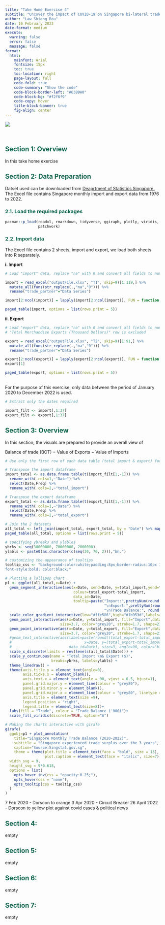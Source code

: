 ```yaml
---
title: "Take Home Exercise 4"
subtitle: "Uncover the impact of COVID-19 on Singapore bi-lateral trade, 2020-2022"
author: "Law Shiang Rou"
date: 16 February 2023
date-format: medium
execute:
  warning: false
  error: false
  message: false
format:
  html:
    mainfont: Arial
    fontsize: 15px
    toc: true
    toc-location: right
    page-layout: full
    code-fold: true
    code-summary: "Show the code"
    code-block-border-left: "#63B9A0"
    code-block-bg: "#f2f6f9"
    code-copy: hover
    title-block-banner: true
    fig-align: center
---
```


![](images/coronavirus.jpeg){width=65%, fig.align='center'}

<br>

## [<b>Section 1</b>: Overview]{style="color: #0D644C;"}

In this take home exercise

## [<b>Section 2</b>: Data Preparation]{style="color: #0D644C;"}

Datset used can be downloaded from [Deaprtment of Statistics Singapore.](https://www.singstat.gov.sg/find-data/search-by-theme/trade-and-investment/merchandise-trade/latest-data) The Excel file contains Singapore monthly import and export data from 1976 to 2022.

### [<b>2.1.</b> Load the required packages]{style="color: #0D644C;"}
```r
pacman::p_load(readxl, rmarkdown, tidyverse, ggiraph, plotly, viridis, scales,
               patchwork)
```

### [<b>2.2.</b> Import data]{style="color: #0D644C;"}

The Excel file contains 2 sheets, import and export, we load both sheets into R separately.

<b>i. Import</b>
```r
# Load "import" data, replace "na" with 0 and convert all fields to numeric.

import = read_excel("outputFile.xlsx", "T1", skip=9)[1:119,] %>%
  mutate_all(funs(str_replace(.,"na","0"))) %>%
  rename("trade_partner"="Data Series")

import[2:ncol(import)] = lapply(import[2:ncol(import)], FUN = function(y){as.numeric(y)})

paged_table(import, options = list(rows.print = 5))
```

<b>ii. Export</b>
```r

# Load "export" data, replace "na" with 0 and convert all fields to numeric.
# "Total Merchandise Exports (Thousand Dollars)" row is excluded

export = read_excel("outputFile.xlsx", "T2", skip=9)[1:91,] %>%
  mutate_all(funs(str_replace(.,"na","0"))) %>%
  rename("trade_partner"="Data Series")

export[2:ncol(export)] = lapply(export[2:ncol(export)], FUN = function(y){as.numeric(y)})
export[1]

paged_table(export, options = list(rows.print = 5))
```
<br>
For the purpose of this exercise, only data between the period of January 2020 to December 2022 is used. 
```r
# Extract only the dates required

import_filt <- import[,1:37]
export_filt <- export[,1:37]
```


## [<b>Section 3</b>: Overview]{style="color: #0D644C;"}

In this section, the visuals are prepared to provide an overall view of 

Balance of trade (BOT) = Value of Exports − Value of Imports

```r
# Use only the first row of each data table (total import & export) for overview

# Transpose the import dataframe
import_total <- as.data.frame.table(t(import_filt[1,-1])) %>%
  rename_with(.cols=1,~"Date") %>%
  select(Date,Freq) %>%
  rename_with(.cols=2,~"total_import")

# Transpose the export dataframe
export_total <- as.data.frame.table(t(export_filt[1,-1])) %>%
  rename_with(.cols=1,~"Date") %>%
  select(Date,Freq) %>%
  rename_with(.cols=2,~"total_export") 

# Join the 2 datasets
all_total <- left_join(import_total, export_total, by = "Date") %>% map_df(rev)
paged_table(all_total, options = list(rows.print = 5))
```

```r
# specifying ybreaks and ylables
ybrks <- seq(30000000, 70000000, 2000000)
ylabls <- paste0(as.character(c(seq(30, 70, 2))),"bn.")

# customizing the appearance of tooltips
tooltip_css <- "background-color:white;padding:8px;border-radius:10px 10px 10px 10px;
font-style:bold; color:black;"

# Plotting a lollipop chart
p1 <- ggplot(all_total,x=Date) +
  geom_segment_interactive(aes(x=Date, xend=Date, y=total_import,yend=total_export, 
                               colour=total_export-total_import,
                               data_id=Date,
                               tooltip=paste("Import:",prettyNum(round(total_import/1000000,2), big.mark=","),"Bn", 
                                             "\nExport:",prettyNum(round(total_export/1000000,2), big.mark=","),"Bn", 
                                             "\nTrade Balance:", round((total_export-total_import)/1000000,2),"Bn")), size=4.6) +
  scale_color_gradient_interactive(low="#ffe586",high="#1b953d",labels=comma)+
  geom_point_interactive(aes(x=Date, y=total_import, fill="Import",data_id=Date), 
                         size=3.7, color="grey20", stroke=1.7, shape=21, show.legend = TRUE) +
  geom_point_interactive(aes(x=Date, y=total_export, fill="Export",data_id=Date), 
                         size=3.7, color="grey20", stroke=1.7, shape=21, show.legend = TRUE) +
  #geom_text_interactive(aes(label=paste(round((total_export-total_import)/1000000,0),"Bn"),
  #                                 x=Date, y=(total_export-total_import)/2+total_import,
  #                          data_id=Date), size=3, angle=90, color="black") +
  scale_x_discrete(limits = rev(levels(all_total$Date))) + 
  scale_y_continuous(name = "Total Import \n& Export ($)",
                     breaks=ybrks, labels=ylabls) +
  theme_linedraw() +
  theme(axis.title.y = element_text(angle=0),
        axis.ticks.x = element_blank(),
        axis.text.x = element_text(angle = 90, vjust = 0.5, hjust=1),
        panel.grid.major.y = element_line(colour = "grey80"),
        panel.grid.minor.y = element_blank(),
        panel.grid.major.x = element_line(colour = "grey80", linetype = "dotted"),
        axis.title = element_text(size =9),
        legend.position = "right",
        legend.title = element_text(size=8))+
  labs(fill = "Trade", colour = "Trade Balance ('000)")+
  scale_fill_viridis(discrete=TRUE, option="A")

# Making the charts interactive with girafe
girafe(
  ggobj=p1 + plot_annotation(
    title="Singapore Monthly Trade Balance (2020-2022)",
    subtitle = "Singapore experienced trade surplus over the 3 years",
    caption="Source:Singstat.gov.sg",
    theme = theme(plot.title = element_text(face = "bold", size = 13),
                  plot.caption = element_text(face = "italic", size=7))),
  width_svg = 9,
  height_svg = 9*0.618,
  options = list(
    opts_hover_inv(css = "opacity:0.25;"),
    opts_hover(css = "none"),
    opts_tooltip(css = tooltip_css)
  )
)

```
7 Feb 2020 - Dorscon to orange
3 Apr 2020 - Circuit Breaker
26 April 2022 - Dorscon to yellow
plot against covid cases & political news

## [<b>Section 4</b>: ]{style="color: #0D644C;"}

empty

## [<b>Section 5</b>: ]{style="color: #0D644C;"}

empty

## [<b>Section 6</b>: ]{style="color: #0D644C;"}

empty

## [<b>Section 7</b>: ]{style="color: #0D644C;"}

empty



